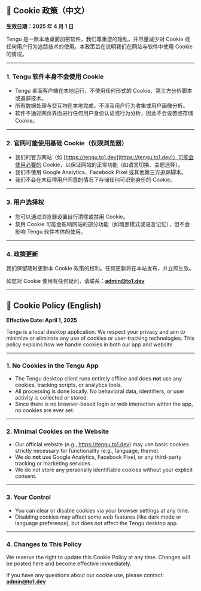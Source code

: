 ## 🍪 Cookie 政策（中文）

**生效日期：2025 年 4 月 1 日**

Tengu 是一款本地桌面加密软件，我们尊重您的隐私，并尽量减少对 Cookie 或任何用户行为追踪技术的使用。本政策旨在说明我们在网站与软件中使用 Cookie 的情况。

---

### 1. Tengu 软件本身不会使用 Cookie

- Tengu 桌面客户端在本地运行，不使用任何形式的 Cookie、第三方分析脚本或追踪技术。
- 所有数据处理与交互均在本地完成，不涉及用户行为收集或用户画像分析。
- 软件不通过网页界面进行任何用户身份认证或行为分析，因此不会设置或存储 Cookie。

---

### 2. 官网可能使用基础 Cookie（仅限浏览器）

- 我们的官方网站（如 [https://tengu.to1.dev](https://tengu.to1.dev)）可能会使用必要的 Cookie，以保证网站的正常功能（如语言切换、主题选择）。
- 我们不使用 Google Analytics、Facebook Pixel 或其他第三方追踪脚本。
- 我们不会在未征得用户同意的情况下存储任何可识别身份的 Cookie。

---

### 3. 用户选择权

- 您可以通过浏览器设置自行清除或禁用 Cookie。
- 禁用 Cookie 可能会影响网站的部分功能（如暗黑模式或语言记忆），但不会影响 Tengu 软件本体的使用。

---

### 4. 政策更新

我们保留随时更新本 Cookie 政策的权利。任何更新将在本站发布，并立即生效。

如您对 Cookie 使用有任何疑问，请联系：**admin@to1.dev**

---

## 🍪 Cookie Policy (English)

**Effective Date: April 1, 2025**

Tengu is a local desktop application. We respect your privacy and aim to minimize or eliminate any use of cookies or user-tracking technologies. This policy explains how we handle cookies in both our app and website.

---

### 1. No Cookies in the Tengu App

- The Tengu desktop client runs entirely offline and does **not** use any cookies, tracking scripts, or analytics tools.
- All processing is done locally. No behavioral data, identifiers, or user activity is collected or stored.
- Since there is no browser-based login or web interaction within the app, no cookies are ever set.

---

### 2. Minimal Cookies on the Website

- Our official website (e.g., https://tengu.to1.dev) may use basic cookies strictly necessary for functionality (e.g., language, theme).
- We do **not** use Google Analytics, Facebook Pixel, or any third-party tracking or marketing services.
- We do not store any personally identifiable cookies without your explicit consent.

---

### 3. Your Control

- You can clear or disable cookies via your browser settings at any time.
- Disabling cookies may affect some web features (like dark mode or language preference), but does not affect the Tengu desktop app.

---

### 4. Changes to This Policy

We reserve the right to update this Cookie Policy at any time. Changes will be posted here and become effective immediately.

If you have any questions about our cookie use, please contact: **admin@to1.dev**
